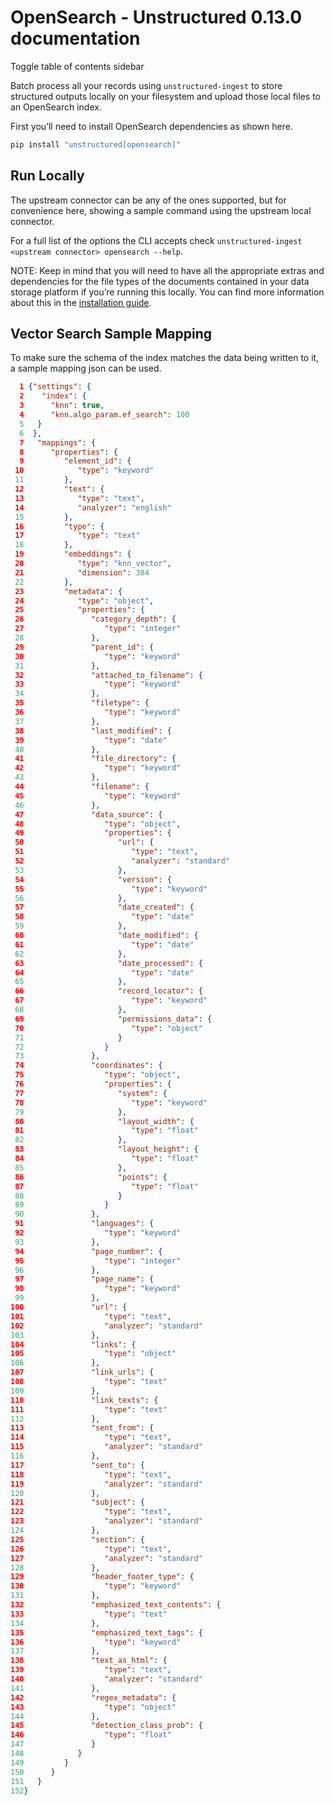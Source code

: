 # OpenSearch - Unstructured 0.13.0 documentation
Toggle table of contents sidebar

Batch process all your records using `unstructured-ingest` to store structured outputs locally on your filesystem and upload those local files to an OpenSearch index.

First you’ll need to install OpenSearch dependencies as shown here.

```bash
pip install "unstructured[opensearch]"

```


## Run Locally

The upstream connector can be any of the ones supported, but for convenience here, showing a sample command using the upstream local connector.


<CodeGroup>

  <OpensearchSh />

  <OpensearchPy />

</CodeGroup>


For a full list of the options the CLI accepts check `unstructured-ingest <upstream connector> opensearch --help`.

NOTE: Keep in mind that you will need to have all the appropriate extras and dependencies for the file types of the documents contained in your data storage platform if you’re running this locally. You can find more information about this in the [installation guide](/installation/overview).

## Vector Search Sample Mapping

To make sure the schema of the index matches the data being written to it, a sample mapping json can be used.

```json Object description
  1 {"settings": {
  2    "index": {
  3      "knn": true,
  4      "knn.algo_param.ef_search": 100
  5   }
  6  },
  7   "mappings": {
  8      "properties": {
  9         "element_id": {
 10            "type": "keyword"
 11         },
 12         "text": {
 13            "type": "text",
 14            "analyzer": "english"
 15         },
 16         "type": {
 17            "type": "text"
 18         },
 19         "embeddings": {
 20            "type": "knn_vector",
 21            "dimension": 384
 22         },
 23         "metadata": {
 24            "type": "object",
 25            "properties": {
 26               "category_depth": {
 27                  "type": "integer"
 28               },
 29               "parent_id": {
 30                  "type": "keyword"
 31               },
 32               "attached_to_filename": {
 33                  "type": "keyword"
 34               },
 35               "filetype": {
 36                  "type": "keyword"
 37               },
 38               "last_modified": {
 39                  "type": "date"
 40               },
 41               "file_directory": {
 42                  "type": "keyword"
 43               },
 44               "filename": {
 45                  "type": "keyword"
 46               },
 47               "data_source": {
 48                  "type": "object",
 49                  "properties": {
 50                     "url": {
 51                        "type": "text",
 52                        "analyzer": "standard"
 53                     },
 54                     "version": {
 55                        "type": "keyword"
 56                     },
 57                     "date_created": {
 58                        "type": "date"
 59                     },
 60                     "date_modified": {
 61                        "type": "date"
 62                     },
 63                     "date_processed": {
 64                        "type": "date"
 65                     },
 66                     "record_locator": {
 67                        "type": "keyword"
 68                     },
 69                     "permissions_data": {
 70                        "type": "object"
 71                     }
 72                  }
 73               },
 74               "coordinates": {
 75                  "type": "object",
 76                  "properties": {
 77                     "system": {
 78                        "type": "keyword"
 79                     },
 80                     "layout_width": {
 81                        "type": "float"
 82                     },
 83                     "layout_height": {
 84                        "type": "float"
 85                     },
 86                     "points": {
 87                        "type": "float"
 88                     }
 89                  }
 90               },
 91               "languages": {
 92                  "type": "keyword"
 93               },
 94               "page_number": {
 95                  "type": "integer"
 96               },
 97               "page_name": {
 98                  "type": "keyword"
 99               },
100               "url": {
101                  "type": "text",
102                  "analyzer": "standard"
103               },
104               "links": {
105                  "type": "object"
106               },
107               "link_urls": {
108                  "type": "text"
109               },
110               "link_texts": {
111                  "type": "text"
112               },
113               "sent_from": {
114                  "type": "text",
115                  "analyzer": "standard"
116               },
117               "sent_to": {
118                  "type": "text",
119                  "analyzer": "standard"
120               },
121               "subject": {
122                  "type": "text",
123                  "analyzer": "standard"
124               },
125               "section": {
126                  "type": "text",
127                  "analyzer": "standard"
128               },
129               "header_footer_type": {
130                  "type": "keyword"
131               },
132               "emphasized_text_contents": {
133                  "type": "text"
134               },
135               "emphasized_text_tags": {
136                  "type": "keyword"
137               },
138               "text_as_html": {
139                  "type": "text",
140                  "analyzer": "standard"
141               },
142               "regex_metadata": {
143                  "type": "object"
144               },
145               "detection_class_prob": {
146                  "type": "float"
147               }
148            }
149         }
150      }
151   }
152}

```

